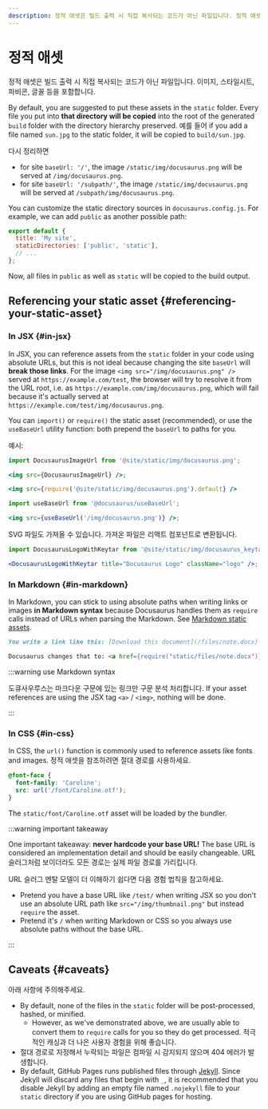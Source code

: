 ```yaml
---
description: 정적 애셋은 빌드 출력 시 직접 복사되는 코드가 아닌 파일입니다. 정적 애셋을 처리하는 방법과 모범적인 사용 사례를 살펴보세요.
---
```


# 정적 애셋

정적 애셋은 빌드 출력 시 직접 복사되는 코드가 아닌 파일입니다. 이미지, 스타일시트, 파비콘, 글꼴 등을 포함합니다.

By default, you are suggested to put these assets in the `static` folder. Every file you put into **that directory will be copied** into the root of the generated `build` folder with the directory hierarchy preserved. 예를 들어 if you add a file named `sun.jpg` to the static folder, it will be copied to `build/sun.jpg`.

다시 정리하면

- for site `baseUrl: '/'`, the image `/static/img/docusaurus.png` will be served at `/img/docusaurus.png`.
- for site `baseUrl: '/subpath/'`, the image `/static/img/docusaurus.png` will be served at `/subpath/img/docusaurus.png`.

You can customize the static directory sources in `docusaurus.config.js`. For example, we can add `public` as another possible path:

```js title="docusaurus.config.js"
export default {
  title: 'My site',
  staticDirectories: ['public', 'static'],
  // ...
};
```

Now, all files in `public` as well as `static` will be copied to the build output.

## Referencing your static asset {#referencing-your-static-asset}

### In JSX {#in-jsx}

In JSX, you can reference assets from the `static` folder in your code using absolute URLs, but this is not ideal because changing the site `baseUrl` will **break those links**. For the image `<img src="/img/docusaurus.png" />` served at `https://example.com/test`, the browser will try to resolve it from the URL root, i.e. as `https://example.com/img/docusaurus.png`, which will fail because it's actually served at `https://example.com/test/img/docusaurus.png`.

You can `import()` or `require()` the static asset (recommended), or use the `useBaseUrl` utility function: both prepend the `baseUrl` to paths for you.

예시:

```jsx title="MyComponent.js"
import DocusaurusImageUrl from '@site/static/img/docusaurus.png';

<img src={DocusaurusImageUrl} />;
```

```jsx title="MyComponent.js"
<img src={require('@site/static/img/docusaurus.png').default} />
```

```jsx title="MyComponent.js"
import useBaseUrl from '@docusaurus/useBaseUrl';

<img src={useBaseUrl('/img/docusaurus.png')} />;
```

SVG 파일도 가져올 수 있습니다. 가져온 파일은 리액트 컴포넌트로 변환됩니다.

```jsx title="MyComponent.js"
import DocusaurusLogoWithKeytar from '@site/static/img/docusaurus_keytar.svg';

<DocusaurusLogoWithKeytar title="Docusaurus Logo" className="logo" />;
```

### In Markdown {#in-markdown}

In Markdown, you can stick to using absolute paths when writing links or images **in Markdown syntax** because Docusaurus handles them as `require` calls instead of URLs when parsing the Markdown. See [Markdown static assets](./guides/markdown-features/markdown-features-assets.mdx).

```md
You write a link like this: [Download this document](/files/note.docx)

Docusaurus changes that to: <a href={require('static/files/note.docx')}>Download this document</a>
```

:::warning use Markdown syntax

도큐사우루스는 마크다운 구문에 있는 링크만 구문 분석 처리합니다. If your asset references are using the JSX tag `<a>` / `<img>`, nothing will be done.

:::

### In CSS {#in-css}

In CSS, the `url()` function is commonly used to reference assets like fonts and images. 정적 애셋을 참조하려면 절대 경로를 사용하세요.

```css
@font-face {
  font-family: 'Caroline';
  src: url('/font/Caroline.otf');
}
```

The `static/font/Caroline.otf` asset will be loaded by the bundler.

:::warning important takeaway

One important takeaway: **never hardcode your base URL!** The base URL is considered an implementation detail and should be easily changeable. URL 슬러그처럼 보이더라도 모든 경로는 실제 파일 경로를 가리킵니다.

URL 슬러그 멘탈 모델이 더 이해하기 쉽다면 다음 경험 법칙을 참고하세요.

- Pretend you have a base URL like `/test/` when writing JSX so you don't use an absolute URL path like `src="/img/thumbnail.png"` but instead `require` the asset.
- Pretend it's `/` when writing Markdown or CSS so you always use absolute paths without the base URL.

:::

## Caveats {#caveats}

아래 사항에 주의해주세요.

- By default, none of the files in the `static` folder will be post-processed, hashed, or minified.
  - However, as we've demonstrated above, we are usually able to convert them to `require` calls for you so they do get processed. 적극적인 캐싱과 더 나은 사용자 경험을 위해 좋습니다.
- 절대 경로로 지정해서 누락되는 파일은 컴파일 시 감지되지 않으며 404 에러가 발생합니다.
- By default, GitHub Pages runs published files through [Jekyll](https://jekyllrb.com/). Since Jekyll will discard any files that begin with `_`, it is recommended that you disable Jekyll by adding an empty file named `.nojekyll` file to your `static` directory if you are using GitHub pages for hosting.
